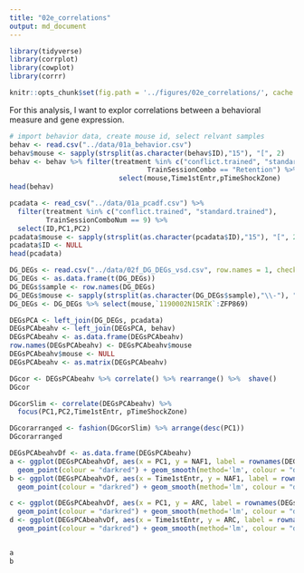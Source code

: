 ```yaml
---
title: "02e_correlations"
output: md_document
---
```


```r
library(tidyverse) 
library(corrplot)
library(cowplot)
library(corrr)

knitr::opts_chunk$set(fig.path = '../figures/02e_correlations/', cache = F)
```    
For this analysis, I want to explor correlations between a behavioral measure and gene expression.

```r
# import behavior data, create mouse id, select relvant samples
behav <- read.csv("../data/01a_behavior.csv") 
behav$mouse <- sapply(strsplit(as.character(behav$ID),"15"), "[", 2)
behav <- behav %>% filter(treatment %in% c("conflict.trained", "standard.trained"),
                                  TrainSessionCombo == "Retention") %>% 
                           select(mouse,Time1stEntr,pTimeShockZone) 
head(behav)
```
```r
pcadata <- read_csv("../data/01a_pcadf.csv") %>%
  filter(treatment %in% c("conflict.trained", "standard.trained"),
         TrainSessionComboNum == 9) %>%
  select(ID,PC1,PC2) 
pcadata$mouse <- sapply(strsplit(as.character(pcadata$ID),"15"), "[", 2)
pcadata$ID <- NULL
head(pcadata)
```

```r
DG_DEGs <- read.csv("../data/02f_DG_DEGs_vsd.csv", row.names = 1, check.names = F)
DG_DEGs <- as.data.frame(t(DG_DEGs))
DG_DEGs$sample <- row.names(DG_DEGs)
DG_DEGs$mouse <- sapply(strsplit(as.character(DG_DEGs$sample),"\\-"), "[", 1)
DG_DEGs <- DG_DEGs %>% select(mouse,`1190002N15RIK`:ZFP869)
```

```r
DEGsPCA <- left_join(DG_DEGs, pcadata)
DEGsPCAbeahv <- left_join(DEGsPCA, behav)
DEGsPCAbeahv <- as.data.frame(DEGsPCAbeahv)
row.names(DEGsPCAbeahv) <- DEGsPCAbeahv$mouse
DEGsPCAbeahv$mouse <- NULL
DEGsPCAbeahv <- as.matrix(DEGsPCAbeahv)
```

```r
DGcor <- DEGsPCAbeahv %>% correlate() %>% rearrange() %>%  shave()
DGcor

DGcorSlim <- correlate(DEGsPCAbeahv) %>%  
  focus(PC1,PC2,Time1stEntr, pTimeShockZone)  

DGcorarranged <- fashion(DGcorSlim) %>% arrange(desc(PC1))
DGcorarranged
```

```r
DEGsPCAbeahvDf <- as.data.frame(DEGsPCAbeahv)
a <- ggplot(DEGsPCAbeahvDf, aes(x = PC1, y = NAF1, label = rownames(DEGsPCAbeahvDf))) +
  geom_point(colour = "darkred") + geom_smooth(method='lm', colour = "darkgrey") + geom_text(vjust = -0.1)
b <- ggplot(DEGsPCAbeahvDf, aes(x = Time1stEntr, y = NAF1, label = rownames(DEGsPCAbeahvDf))) +
  geom_point(colour = "darkred") + geom_smooth(method='lm', colour = "darkgrey") + geom_text(vjust = -0.1)

c <- ggplot(DEGsPCAbeahvDf, aes(x = PC1, y = ARC, label = rownames(DEGsPCAbeahvDf))) +
  geom_point(colour = "darkred") + geom_smooth(method='lm', colour = "darkgrey") + geom_text(vjust = -0.1)
d <- ggplot(DEGsPCAbeahvDf, aes(x = Time1stEntr, y = ARC, label = rownames(DEGsPCAbeahvDf))) +
  geom_point(colour = "darkred") + geom_smooth(method='lm', colour = "darkgrey") + geom_text(vjust = -0.1)


a
b

```
